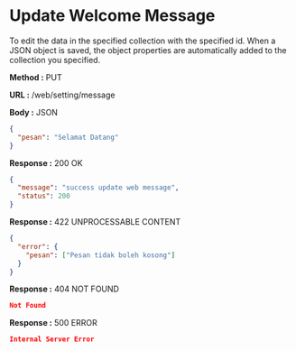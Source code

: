 
# Update Welcome Message

To edit the data in the specified collection with the specified id.
When a JSON object is saved, the object properties are automatically added to the collection you specified.

**Method :** <Badge variant="info">PUT</Badge>

**URL :** <Badge variant="dark">/web/setting/message</Badge>

**Body :** <Badge variant="purple">JSON</Badge>

```json
{
  "pesan": "Selamat Datang"
}
```

**Response :** <BadgeOutline variant="success">200 OK</BadgeOutline>

```json
{
  "message": "success update web message",
  "status": 200
}
```

**Response :** <BadgeOutline variant="info">422 UNPROCESSABLE CONTENT</BadgeOutline>

```json
{
  "error": {
    "pesan": ["Pesan tidak boleh kosong"]
  }
}
```

**Response :** <BadgeOutline variant="warning">404 NOT FOUND</BadgeOutline>

```json
Not Found
```

**Response :** <BadgeOutline variant="danger">500 ERROR</BadgeOutline>

```json
Internal Server Error
```
